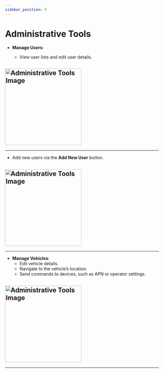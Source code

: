 ```yaml
---
sidebar_position: 9
---
```



# Administrative Tools

- **Manage Users**:

  - View user lists and edit user details.

## <img src="/assets/guide-images/User.png" alt="Administrative Tools Image" width="250" />

---

- Add new users via the **Add New User** button.

## <img src="/assets/guide-images/User New.png" alt="Administrative Tools Image" width="250" />

---

- **Manage Vehicles**:
  - Edit vehicle details.
  - Navigate to the vehicle’s location.
  - Send commands to devices, such as APN or operator settings.

## <img src="/assets/guide-images/Details.png" alt="Administrative Tools Image" width="250" />

---

